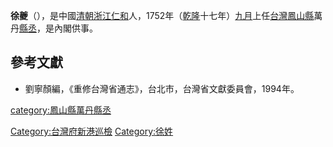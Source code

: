 '''徐夔'''（{{bd|？||？||}}），是中國[[清朝|清朝]][[浙江|浙江]][[仁和县|仁和]]人，1752年（[[乾隆|乾隆]]十七年）[[九月|九月]]上任[[台灣|台灣]][[鳳山縣_(臺灣)|鳳山縣]]萬丹[[縣丞|縣丞]]，是內閣供事。

==參考文獻==
*劉寧顏編，《重修台灣省通志》，台北市，台灣省文獻委員會，1994年。
{{start box}}
{{s-before|[[王如璋|王如璋]]}}
{{s-title|[[台灣|台灣]][[鳳山縣_(臺灣)|鳳山縣]]萬丹[[縣丞|縣丞]]|1751年[[九月|九月]]上任}}
{{s-after|[[郝敬修|郝敬修]]}}
{{s-before|[[馮五美|馮五美]]}}
{{s-title|[[台灣府|台灣府]][[新港庄|新港]][[巡檢|巡檢]]|1744年上任}}
{{s-after|[[章射基|章射基]]}}
{{end box}}
{{清朝人物小作品}}

[[Category:台灣府新港巡檢|Category:台灣府新港巡檢]]
[[category:鳳山縣萬丹縣丞|category:鳳山縣萬丹縣丞]]
[[Category:徐姓|Category:徐姓]]